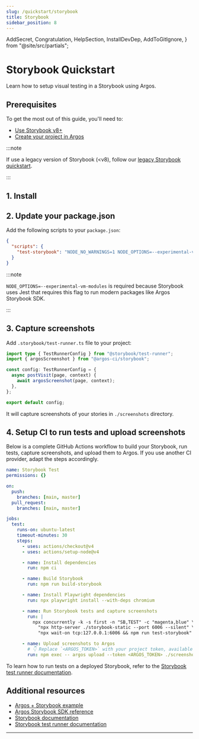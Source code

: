 ```yaml
---
slug: /quickstart/storybook
title: Storybook
sidebar_position: 8
---
```


  AddSecret,
  Congratulation,
  HelpSection,
  InstallDevDep,
  AddToGitIgnore,
} from "@site/src/partials";

# Storybook Quickstart

Learn how to setup visual testing in a Storybook using Argos.

## Prerequisites

To get the most out of this guide, you'll need to:

- [Use Storybook v8+](https://storybook.js.org/docs/get-started/install)
- [Create your project in Argos](https://app.argos-ci.com/new)

:::note

If use a legacy version of Storybook (\<v8), follow our [legacy Storybook quickstart](/quickstart/legacy-storybook).

:::

## 1. Install

<InstallDevDep
  dependency="@argos-ci/cli @argos-ci/storybook @storybook/test-runner"
  showCliLink
/>

## 2. Update your package.json

Add the following scripts to your `package.json`:

```json title="package.json"
{
  "scripts": {
    "test-storybook": "NODE_NO_WARNINGS=1 NODE_OPTIONS=--experimental-vm-modules test-storybook"
  }
}
```

:::note

`NODE_OPTIONS=--experimental-vm-modules` is required because Storybook uses Jest that requires this flag to run modern packages like Argos Storybook SDK.

:::

## 3. Capture screenshots

Add `.storybook/test-runner.ts` file to your project:

```ts title=".storybook/test-runner.ts"
import type { TestRunnerConfig } from "@storybook/test-runner";
import { argosScreenshot } from "@argos-ci/storybook";

const config: TestRunnerConfig = {
  async postVisit(page, context) {
    await argosScreenshot(page, context);
  },
};

export default config;
```

It will capture screenshots of your stories in `./screenshots` directory.

<AddToGitIgnore path="./screenshots" />

## 4. Setup CI to run tests and upload screenshots

Below is a complete GitHub Actions workflow to build your Storybook, run tests, capture screenshots, and upload them to Argos.
If you use another CI provider, adapt the steps accordingly.

```yml title=".github/workflows/storybook-test.yml"
name: Storybook Test
permissions: {}

on:
  push:
    branches: [main, master]
  pull_request:
    branches: [main, master]

jobs:
  test:
    runs-on: ubuntu-latest
    timeout-minutes: 30
    steps:
      - uses: actions/checkout@v4
      - uses: actions/setup-node@v4

      - name: Install dependencies
        run: npm ci

      - name: Build Storybook
        run: npm run build-storybook

      - name: Install Playwright dependencies
        run: npx playwright install --with-deps chromium

      - name: Run Storybook tests and capture screenshots
        run: |
          npx concurrently -k -s first -n "SB,TEST" -c "magenta,blue" \
            "npx http-server ./storybook-static --port 6006 --silent" \
            "npx wait-on tcp:127.0.0.1:6006 && npm run test-storybook"

      - name: Upload screenshots to Argos
        # 👇 Replace `<ARGOS_TOKEN>` with your project token, available in your Argos project settings.
        run: npm exec -- argos upload --token <ARGOS_TOKEN> ./screenshots
```

To learn how to run tests on a deployed Storybook, refer to the [Storybook test runner documentation](https://storybook.js.org/docs/writing-tests/test-runner#set-up-ci-to-run-tests).

<Congratulation />

## Additional resources

- [Argos + Storybook example](https://github.com/argos-ci/argos-javascript/tree/main/examples/storybook)
- [Argos Storybook SDK reference](/storybook)
- [Storybook documentation](https://storybook.js.org/docs)
- [Storybook test runner documentation](https://storybook.js.org/docs/writing-tests/test-runner)

---

<HelpSection />
